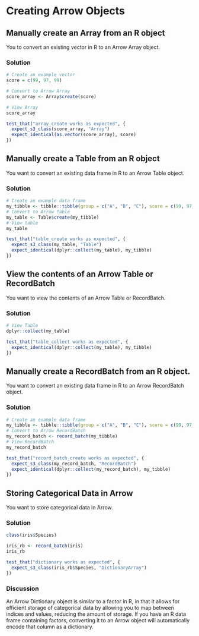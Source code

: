 # Creating Arrow Objects

## Manually create an Array from an R object

You to convert an existing vector in R to an Arrow Array object.

### Solution

```r
# Create an example vector
score = c(99, 97, 99)

# Convert to Arrow Array
score_array <- Array$create(score)

# View Array
score_array
```
```r
test_that("array_create works as expected", {
  expect_s3_class(score_array, "Array")
  expect_identical(as.vector(score_array), score)
})
```

## Manually create a Table from an R object

You want to convert an existing data frame in R to an Arrow Table object.

### Solution

```r
# Create an example data frame
my_tibble <- tibble::tibble(group = c("A", "B", "C"), score = c(99, 97, 99))
# Convert to Arrow Table
my_table <- Table$create(my_tibble)
# View table
my_table
```
```r
test_that("table_create works as expected", {
  expect_s3_class(my_table, "Table")
  expect_identical(dplyr::collect(my_table), my_tibble)
})
```
## View the contents of an Arrow Table or RecordBatch

You want to view the contents of an Arrow Table or RecordBatch.

### Solution

```r
# View Table
dplyr::collect(my_table)
```
```r
test_that("table_collect works as expected", {
  expect_identical(dplyr::collect(my_table), my_tibble)
})
```

## Manually create a RecordBatch from an R object.

You want to convert an existing data frame in R to an Arrow RecordBatch object.

### Solution

```r
# Create an example data frame
my_tibble <- tibble::tibble(group = c("A", "B", "C"), score = c(99, 97, 99))
# Convert to Arrow RecordBatch
my_record_batch <- record_batch(my_tibble)
# View RecordBatch
my_record_batch
```
```r
test_that("record_batch_create works as expected", {
  expect_s3_class(my_record_batch, "RecordBatch")
  expect_identical(dplyr::collect(my_record_batch), my_tibble)
})
```

## Storing Categorical Data in Arrow

You want to store categorical data in Arrow.

### Solution

```r
class(iris$Species)
```

```r
iris_rb <- record_batch(iris)
iris_rb
```
```r
test_that("dictionary works as expected", {
  expect_s3_class(iris_rb$Species, "DictionaryArray")
})
```

### Discussion

An Arrow Dictionary object is similar to a factor in R, in that it allows for 
efficient storage of categorical data by allowing you to map between indices 
and values, reducing the amount of storage.  If you have an R data frame 
containing factors, converting it to an Arrow object will automatically encode 
that column as a dictionary.


